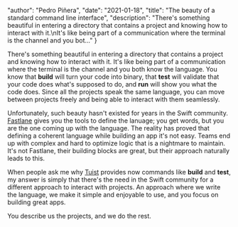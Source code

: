 
  "author": "Pedro Piñera",
  "date": "2021-01-18",
  "title": "The beauty of a standard command line interface",
  "description": "There's something beautiful in entering a directory that contains a project and knowing how to interact with it.\nIt's like being part of a communication where the terminal is the channel and you bot..."
}




There's something beautiful in entering a directory that contains a project and knowing how to interact with it.
It's like being part of a communication where the terminal is the channel and you both know the language.
You know that **build** will turn your code into binary,
that **test** will validate that your code does what's supposed to do,
and **run** will show you what the code does.
Since all the projects speak the same language, you can move between projects freely and being able to interact with them seamlessly.

Unfortunately, such beauty hasn't existed for years in the Swift community.
[Fastlane](https://fastlane.tools) gives you the tools to define the lanuage;
you get words, but you are the one coming up with the language.
The reality has proved that defining a coherent language while building an app it's not easy.
Teams end up with complex and hard to optimize logic that is a nightmare to maintain.
It's not Fastlane,
their building blocks are great,
but their approach naturally leads to this.

When people ask me why [Tuist](https://tuist.io) provides now commands like **build** and **test**,
my answer is simply that there's the need in the Swift community for a different approach to interact with projects.
An approach where we write the language, we make it simple and enjoyable to use, and you focus on building great apps.

You describe us the projects, and we do the rest.

    